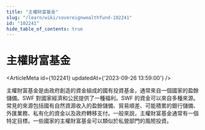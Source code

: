 ```yaml
---
title: "主權財富基金"
slug: "/learn/wiki/sovereignwealthfund-102241"
id: "102241"
hide_table_of_contents: true
---
```



# 主權財富基金

<ArticleMeta id={102241} updatedAt={'2023-09-26 13:59:00'} />
<div className='border-solid border-b border-t-0 my-4 border-[var(--ifm-color-gray-300)]' />

主權財富基金是由政府創造的資金組成的國有投資基金，通常來自一個國家的盈餘儲備。SWF 對國家經濟和公民提供了一種福利。SWF 的資金可以來自多種來源。常見的來源包括國有自然資源收入的盈餘儲備、貿易順差、可能積累的銀行儲備、外匯業務、私有化的資金以及政府轉移支付。一般來説，主權財富基金通常有一個特定目標。一些國家的主權財富基金可以類似於私營部門的風險投資。
